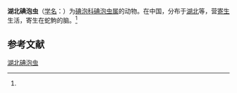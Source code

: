 {{Speciesbox
| name = 湖北碘泡虫
| status = 
| status_system = 
| image = 
| genus = Myxobolus
| species = hubeiensis
| authority = (Wu et Chen, 1987)<ref name='id9596'>{{cite web| url =http://www.bioinfo.cn/db05/BjdwSpecies.php?action=view&id=9596| title =湖北碘泡虫| work =《中国动物物种编目数据库》| publisher =中国科学院微生物研究所| author =中国科学院动物研究所| accessdate =2009-04-16| deadurl =yes| archiveurl =https://web.archive.org/web/20160305011338/http://www.bioinfo.cn/db05/BjdwSpecies.php?action=view&id=9596| archivedate =2016-03-05}}</ref>
}}

'''湖北碘泡虫'''（[[学名|学名]]：{{lang|la|''Myxobolus hubeiensis''}}）为[[碘泡科|碘泡科]][[碘泡虫属|碘泡虫属]]的动物。在中国，分布于[[湖北|湖北]]等，营[[寄生|寄生]]生活，寄生在蛇鮈的脑。<ref name='id9596'/>

== 参考文献 ==
{{reflist}}

{{Wikispecies|Myxobolus hubeiensis}}

[[Category:碘泡虫属|湖北碘泡虫]]


{{Cnidarian-stub}}